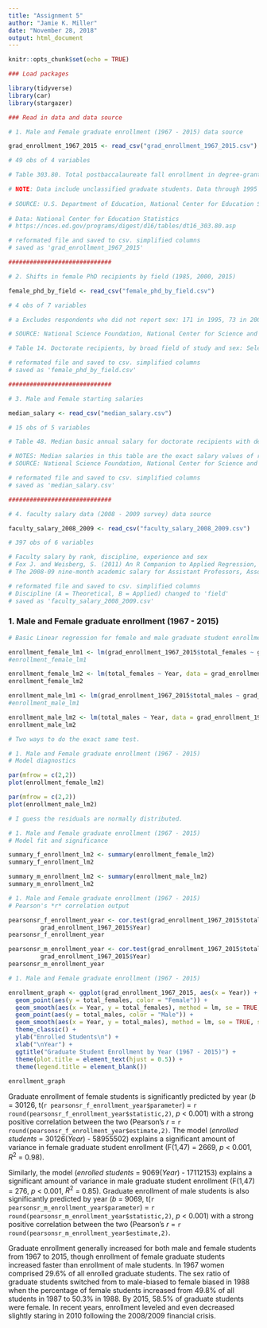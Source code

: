 ---
title: "Assignment 5"
author: "Jamie K. Miller"
date: "November 28, 2018"
output: html_document
---

```{r setup, include=FALSE}
knitr::opts_chunk$set(echo = TRUE)
```

```{r, include=FALSE}
### Load packages

library(tidyverse)
library(car)
library(stargazer)

```

```{r, include=FALSE}
### Read in data and data source

# 1. Male and Female graduate enrollment (1967 - 2015) data source

grad_enrollment_1967_2015 <- read_csv("grad_enrollment_1967_2015.csv")

# 49 obs of 4 variables

# Table 303.80. Total postbaccalaureate fall enrollment in degree-granting postsecondary institutions, by attendance status, sex of student, and control of institution: 1967 through 2015												

# NOTE: Data include unclassified graduate students. Data through 1995 are for institutions of higher education, while later data are for degree-granting institutions. Degree-granting institutions grant associate’s or higher degrees and participate in Title IV federal financial aid programs. The degree-granting classification is very similar to the earlier higher education classification, but it includes more 2-year colleges and excludes a few higher education institutions that did not grant degrees. Some data have been revised from previously published figures.													
													
# SOURCE: U.S. Department of Education, National Center for Education Statistics, Higher Education General Information Survey (HEGIS), "Fall Enrollment in Colleges and Universities" surveys, 1967 through 1985; Integrated Postsecondary Education Data System (IPEDS), "Fall Enrollment Survey" (IPEDS-EF:86-99); IPEDS Spring 2001 through Spring 2016, Fall Enrollment component; and Enrollment in Degree-Granting Institutions Projection Model, 2000 through 2026. (This table was prepared February 2017.)													
													
# Data: National Center for Education Statistics													
# https://nces.ed.gov/programs/digest/d16/tables/dt16_303.80.asp													

# reformated file and saved to csv. simplified columns
# saved as 'grad_enrollment_1967_2015'

#############################

# 2. Shifts in female PhD recipients by field (1985, 2000, 2015)

female_phd_by_field <- read_csv("female_phd_by_field.csv")

# 4 obs of 7 variables

# a Excludes respondents who did not report sex: 171 in 1995, 73 in 2000, 66 in 2005, 16 in 2010, and 7 in 2015.		# b Includes agricultural sciences and natural resources; biological and biomedical sciences; and health sciences.	# c Non-science and engineering fields not shown separately.										

# SOURCE: National Science Foundation, National Center for Science and Engineering Statistics, Survey of Earned Doctorates.										

# Table 14. Doctorate recipients, by broad field of study and sex: Selected years, 1985–2015

# reformated file and saved to csv. simplified columns
# saved as 'female_phd_by_field.csv'

#############################

# 3. Male and Female starting salaries

median_salary <- read_csv("median_salary.csv")

# 15 obs of 5 variables

# Table 48. Median basic annual salary for doctorate recipients with definite postgraduation plans in the United States, by field of study, type of postgraduation plans, and sex: 2015, (Dollars)

# NOTES: Median salaries in this table are the exact salary values of respondents at the 50th percentile of their frequency distribution; salary values have not been rounded. See table A-6 in the technical notes for a listing of major fields and their constituent subfields.									
# SOURCE: National Science Foundation, National Center for Science and Engineering Statistics, Survey of Earned Doctorates, 2015.									

# reformated file and saved to csv. simplified columns
# saved as 'median_salary.csv'

#############################

# 4. faculty salary data (2008 - 2009 survey) data source

faculty_salary_2008_2009 <- read_csv("faculty_salary_2008_2009.csv")

# 397 obs of 6 variables

# Faculty salary by rank, discipline, experience and sex
# Fox J. and Weisberg, S. (2011) An R Companion to Applied Regression, Second Edition Sage.
# The 2008-09 nine-month academic salary for Assistant Professors, Associate Professors and Professors in a college in the U.S. The data were collected as part of the on-going effort of the college's administration to monitor salary differences between male and female faculty members.

# reformated file and saved to csv. simplified columns
# Discipline (A = Theoretical, B = Applied) changed to 'field'
# saved as 'faculty_salary_2008_2009.csv'

```
### 1. Male and Female graduate enrollment (1967 - 2015)
```{r, echo = FALSE, include = FALSE}

# Basic Linear regression for female and male graduate student enrollments 

enrollment_female_lm1 <- lm(grad_enrollment_1967_2015$total_females ~ grad_enrollment_1967_2015$Year)
#enrollment_female_lm1

enrollment_female_lm2 <- lm(total_females ~ Year, data = grad_enrollment_1967_2015)
enrollment_female_lm2

enrollment_male_lm1 <- lm(grad_enrollment_1967_2015$total_males ~ grad_enrollment_1967_2015$Year)
#enrollment_male_lm1

enrollment_male_lm2 <- lm(total_males ~ Year, data = grad_enrollment_1967_2015)
enrollment_male_lm2

# Two ways to do the exact same test.

```

```{r, include = FALSE}
# 1. Male and Female graduate enrollment (1967 - 2015)
# Model diagnostics

par(mfrow = c(2,2))
plot(enrollment_female_lm2)

par(mfrow = c(2,2))
plot(enrollment_male_lm2)

# I guess the residuals are normally distributed.

```

```{r, echo = FALSE, , include = FALSE}
# 1. Male and Female graduate enrollment (1967 - 2015)
# Model fit and significance

summary_f_enrollment_lm2 <- summary(enrollment_female_lm2)
summary_f_enrollment_lm2

summary_m_enrollment_lm2 <- summary(enrollment_male_lm2)
summary_m_enrollment_lm2

```

```{r, echo = FALSE, include = FALSE}
# 1. Male and Female graduate enrollment (1967 - 2015)
# Pearson's *r* correlation output

pearsonsr_f_enrollment_year <- cor.test(grad_enrollment_1967_2015$total_females,
         grad_enrollment_1967_2015$Year)
pearsonsr_f_enrollment_year

pearsonsr_m_enrollment_year <- cor.test(grad_enrollment_1967_2015$total_males,
         grad_enrollment_1967_2015$Year)
pearsonsr_m_enrollment_year

```

```{r, echo = FALSE}
# 1. Male and Female graduate enrollment (1967 - 2015)

enrollment_graph <- ggplot(grad_enrollment_1967_2015, aes(x = Year)) +
  geom_point(aes(y = total_females, color = "Female")) +
  geom_smooth(aes(x = Year, y = total_females), method = lm, se = TRUE, size = 0.5, color = "gray20") +
  geom_point(aes(y = total_males, color = "Male")) +
  geom_smooth(aes(x = Year, y = total_males), method = lm, se = TRUE, size = 0.5, color = "gray20") +
  theme_classic() +
  ylab("Enrolled Students\n") +
  xlab("\nYear") +
  ggtitle("Graduate Student Enrollment by Year (1967 - 2015)") +
  theme(plot.title = element_text(hjust = 0.5)) +
  theme(legend.title = element_blank())
  
enrollment_graph

```

Graduate enrollment of female students is significantly predicted by year (*b* = 30126, t(`r pearsonsr_f_enrollment_year$parameter`) = `r round(pearsonsr_f_enrollment_year$statistic,2)`, *p* < 0.001) with a strong positive correlation between the two (Pearson's *r* = `r round(pearsonsr_f_enrollment_year$estimate,2)`. The model (*enrolled students* = 30126(*Year*) - 58955502) explains a significant amount of variance in female graduate student enrollment (F(1,47) = 2669, *p* < 0.001, $R^2$ = 0.98).

Similarly, the model (*enrolled students* = 9069(*Year*) - 17112153) explains a significant amount of variance in male graduate student enrollment (F(1,47) = 276, *p* < 0.001, $R^2$ = 0.85). Graduate enrollment of male students is also significantly predicted by year (*b* = 9069, t(`r pearsonsr_m_enrollment_year$parameter`) = `r round(pearsonsr_m_enrollment_year$statistic,2)`, *p* < 0.001) with a strong positive correlation between the two (Pearson's *r* = `r round(pearsonsr_m_enrollment_year$estimate,2)`.

Graduate enrollment generally increased for both male and female students from 1967 to 2015, though enrollment of female graduate students increased faster than enrollment of male students. In 1967 women comprised 29.6% of all enrolled graduate students. The sex ratio of graduate students switched from to male-biased to female biased in 1988 when the percentage of female students increased from 49.8% of all students in 1987 to 50.3% in 1988. By 2015, 58.5% of graduate students were female.  In recent years, enrollment leveled and even decreased slightly staring in 2010 following the 2008/2009 financial crisis.
